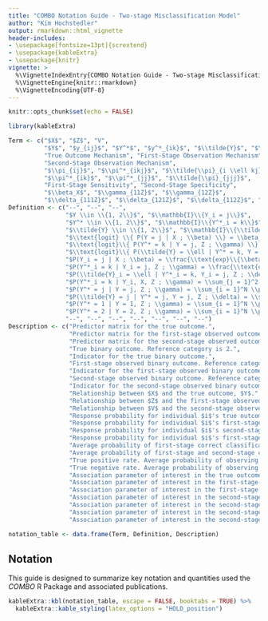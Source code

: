 ```yaml
---
title: "COMBO Notation Guide - Two-stage Misclassification Model"
author: "Kim Hochstedler"
output: rmarkdown::html_vignette
header-includes:
- \usepackage[fontsize=13pt]{scrextend}
- \usepackage{kableExtra}
- \usepackage{knitr}
vignette: >
  %\VignetteIndexEntry{COMBO Notation Guide - Two-stage Misclassification Model}
  %\VignetteEngine{knitr::rmarkdown}
  %\VignetteEncoding{UTF-8}
---
```



```r
knitr::opts_chunk$set(echo = FALSE)

library(kableExtra)
```

```r
Term <- c("$X$", "$Z$", "V",
          "$Y$", "$y_{ij}$", "$Y^*$", "$y^*_{ik}$", "$\\tilde{Y}$", "$\\tilde{y}_{i \\ell}$",
          "True Outcome Mechanism", "First-Stage Observation Mechanism",
          "Second-Stage Observation Mechanism",
          "$\\pi_{ij}$", "$\\pi^*_{ikj}$", "$\\tilde{\\pi}_{i \\ell kj}$",
          "$\\pi^*_{ik}$", "$\\pi^*_{jj}$", "$\\tilde{\\pi}_{jjj}$",
          "First-Stage Sensitivity", "Second-Stage Specificity",
          "$\\beta_X$", "$\\gamma_{11Z}$", "$\\gamma_{12Z}$",
          "$\\delta_{111Z}$", "$\\delta_{121Z}$", "$\\delta_{112Z}$", "$\\delta_{122Z}$")
Definition <- c("--", "--", "--",
                "$Y \\in \\{1, 2\\}$", "$\\mathbb{I}\\{Y_i = j\\}$",
                "$Y^* \\in \\{1, 2\\}$", "$\\mathbb{I}\\{Y^*_i = k\\}$",
                "$\\tilde{Y} \\in \\{1, 2\\}$", "$\\mathbb{I}\\{\\tilde{Y}_i = \\ell \\}$",
                "$\\text{logit} \\{ P(Y = j | X ; \\beta) \\} = \\beta_{j0} + \\beta_{jX} X$",
                "$\\text{logit}\\{ P(Y^* = k | Y = j, Z ; \\gamma) \\} = \\gamma_{kj0} + \\gamma_{kjZ} Z$",
                "$\\text{logit}\\{ P(\\tilde{Y} = \\ell | Y^* = k, Y = j, V ; \\delta) \\} = \\delta_{\\ell kj0} + \\delta_{\\ell kjV} V$",
                "$P(Y_i = j | X ; \\beta) = \\frac{\\text{exp}\\{\\beta_{j0} + \\beta_{jX} X_i\\}}{1 + \\text{exp}\\{\\beta_{j0} + \\beta_{jX} X_i\\}}$",
                "$P(Y^*_i = k | Y_i = j, Z ; \\gamma) = \\frac{\\text{exp}\\{\\gamma_{kj0} + \\gamma_{kjZ} Z_i\\}}{1 + \\text{exp}\\{\\gamma_{kj0} + \\gamma_{kjZ} Z_i\\}}$",
                "$P(\\tilde{Y}_i = \\ell | Y^*_i = k, Y_i = j, Z ; \\delta) = \\frac{\\text{exp}\\{\\delta_{\\ell kj0} + \\delta_{\\ell kjV} V_i\\}}{1 + \\text{exp}\\{\\delta_{\\ell kj0} + \\delta_{\\ell kjV} V_i\\}}$",
                "$P(Y^*_i = k | Y_i, X, Z ; \\gamma) = \\sum_{j = 1}^2 \\pi^*_{ikj} \\pi_{ij}$",
                "$P(Y^* = j | Y = j, Z ; \\gamma) = \\sum_{i = 1}^N \\pi^*_{ijj}$",
                "$P(\\tilde{Y} = j | Y^* = j, Y = j, Z ; \\delta) = \\sum_{i = 1}^N \\tilde{\\pi}_{ijjj}$",
                "$P(Y^* = 1 | Y = 1, Z ; \\gamma) = \\sum_{i = 1}^N \\pi^*_{i11}$",
                "$P(Y^* = 2 | Y = 2, Z ; \\gamma) = \\sum_{i = 1}^N \\pi^*_{i22}$",
                "--", "--", "--", "--", "--", "--", "--")
Description <- c("Predictor matrix for the true outcome.",
                 "Predictor matrix for the first-stage observed outcome, conditional on the true outcome.",
                 "Predictor matrix for the second-stage observed outcome, conditional on the true outcome and first-stage observed outcome.",
                 "True binary outcome. Reference category is 2.",
                 "Indicator for the true binary outcome.",
                 "First-stage observed binary outcome. Reference category is 2.",
                 "Indicator for the first-stage observed binary outcome.",
                 "Second-stage observed binary outcome. Reference category is 2.",
                 "Indicator for the second-stage observed binary outcome.",
                 "Relationship between $X$ and the true outcome, $Y$.",
                 "Relationship between $Z$ and the first-stage observed outcome, $Y^*$, given the true outcome $Y$.",
                 "Relationship between $V$ and the second-stage observed outcome, $\\tilde{Y}$, given the first-stage observed outcome, $Y^*$, and the true outcome $Y$.",
                 "Response probability for individual $i$'s true outcome category.",
                 "Response probability for individual $i$'s first-stage observed outcome category, conditional on the true outcome.",
                 "Response probability for individual $i$'s second-stage observed outcome category, conditional on the first-stage observed outcome and the true outcome.",
                 "Response probability for individual $i$'s first-stage observed outcome cateogry.",
                 "Average probability of first-stage correct classification for category $j$.",
                 "Average probability of first-stage and second-stage correct classification for category $j$.",
                 "True positive rate. Average probability of observing outcome $k = 1$, given the true outcome $j = 1$.",
                 "True negative rate. Average probability of observing outcome $k = 2$, given the true outcome $j = 2$.",
                 "Association parameter of interest in the true outcome mechanism.",
                 "Association parameter of interest in the first-stage observation mechanism, given $j=1$.",
                 "Association parameter of interest in the first-stage observation mechanism, given $j=2$.",
                 "Association parameter of interest in the second-stage observation mechanism, given $k = 1$ and $j = 1$.",
                 "Association parameter of interest in the second-stage observation mechanism, given $k = 2$ and $j = 1$.",
                 "Association parameter of interest in the second-stage observation mechanism, given $k = 1$ and $j = 2$.",
                 "Association parameter of interest in the second-stage observation mechanism, given $k = 2$ and $j = 2$.")

notation_table <- data.frame(Term, Definition, Description)
```

## Notation
This guide is designed to summarize key notation and quantities used the *COMBO* R Package and associated publications.

```r
kableExtra::kbl(notation_table, escape = FALSE, booktabs = TRUE) %>%
  kableExtra::kable_styling(latex_options = "HOLD_position")
```
